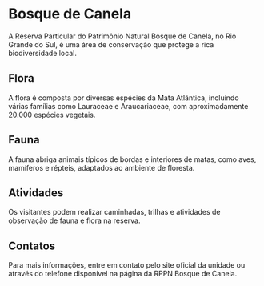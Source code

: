 # Bosque de Canela

A Reserva Particular do Patrimônio Natural Bosque de Canela, no Rio Grande do Sul, é uma área de conservação que protege a rica biodiversidade local.

## Flora

A flora é composta por diversas espécies da Mata Atlântica, incluindo várias famílias como Lauraceae e Araucariaceae, com aproximadamente 20.000 espécies vegetais.

## Fauna

A fauna abriga animais típicos de bordas e interiores de matas, como aves, mamíferos e répteis, adaptados ao ambiente de floresta.

## Atividades

Os visitantes podem realizar caminhadas, trilhas e atividades de observação de fauna e flora na reserva.

## Contatos

Para mais informações, entre em contato pelo site oficial da unidade ou através do telefone disponível na página da RPPN Bosque de Canela.